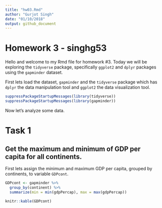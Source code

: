 ```yaml
---
title: "hw03.Rmd"
author: "Gurjot Singh"
date: "01/10/2018"
output: github_document
---
```


# Homework 3 - singhg53

Hello and welcome to my Rmd file for homework #3. Today we will be exploring the `tidyverse` package, specifically `ggplot2` and `dplyr` packages using the `gapminder` dataset.

First lets load the dataset, `gapminder` and the `tidyverse` package which has `dplyr` the data manipulation tool and `ggplot2` the data visualization tool.


```r
suppressPackageStartupMessages(library(tidyverse))
suppressPackageStartupMessages(library(gapminder))
```
Now let's analyze some data.

# Task 1
## Get the maximum and minimum of GDP per capita for all continents.

First lets assign the minimum and maximum GDP per capita, grouped by continents, to variable `GDPcont`.

```r
GDPcont <- gapminder %>%
  group_by(continent) %>%
  summarize(min = min(gdpPercap), max = max(gdpPercap))

knitr::kable(GDPcont)
```


